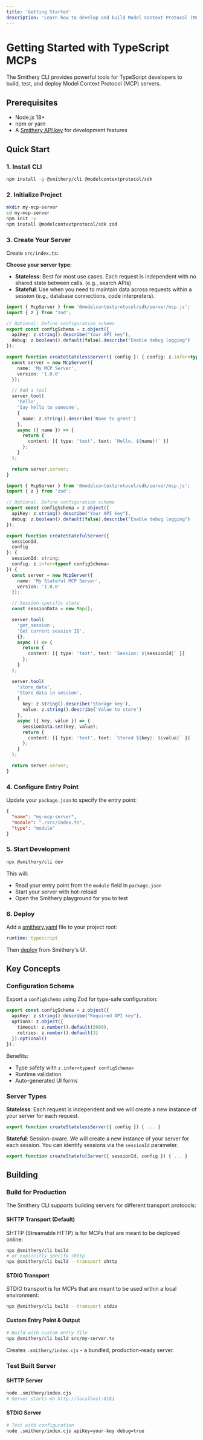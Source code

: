 ```yaml
---
title: 'Getting Started'
description: 'Learn how to develop and build Model Context Protocol (MCP) servers using TypeScript with Smithery CLI.'
---
```


# Getting Started with TypeScript MCPs

The Smithery CLI provides powerful tools for TypeScript developers to build, test, and deploy Model Context Protocol (MCP) servers.

## Prerequisites

- Node.js 18+ 
- npm or yarn
- A [Smithery API key](https://smithery.ai) for development features

## Quick Start

### 1. Install CLI

```bash
npm install -g @smithery/cli @modelcontextprotocol/sdk
```

### 2. Initialize Project

```bash
mkdir my-mcp-server
cd my-mcp-server
npm init -y
npm install @modelcontextprotocol/sdk zod
```

### 3. Create Your Server

Create `src/index.ts`:

**Choose your server type:**

- **Stateless**: Best for most use cases. Each request is independent with no shared state between calls. (e.g., search APIs)
- **Stateful**: Use when you need to maintain data across requests within a session (e.g., database connections, code interpreters).

<CodeGroup>

```typescript Stateless Server
import { McpServer } from '@modelcontextprotocol/sdk/server/mcp.js';
import { z } from 'zod';

// Optional: Define configuration schema
export const configSchema = z.object({
  apiKey: z.string().describe("Your API key"),
  debug: z.boolean().default(false).describe("Enable debug logging")
});

export function createStatelessServer({ config }: { config: z.infer<typeof configSchema> }) {
  const server = new McpServer({
    name: 'My MCP Server',
    version: '1.0.0'
  });

  // Add a tool
  server.tool(
    'hello',
    'Say hello to someone',
    {
      name: z.string().describe('Name to greet')
    },
    async ({ name }) => {
      return {
        content: [{ type: 'text', text: `Hello, ${name}!` }]
      };
    }
  );

  return server.server;
}
```

```typescript Stateful Server
import { McpServer } from '@modelcontextprotocol/sdk/server/mcp.js';
import { z } from 'zod';

// Optional: Define configuration schema
export const configSchema = z.object({
  apiKey: z.string().describe("Your API key"),
  debug: z.boolean().default(false).describe("Enable debug logging")
});

export function createStatefulServer({ 
  sessionId, 
  config 
}: { 
  sessionId: string; 
  config: z.infer<typeof configSchema> 
}) {
  const server = new McpServer({
    name: 'My Stateful MCP Server',
    version: '1.0.0'
  });

  // Session-specific state
  const sessionData = new Map();

  server.tool(
    'get_session',
    'Get current session ID',
    {},
    async () => {
      return {
        content: [{ type: 'text', text: `Session: ${sessionId}` }]
      };
    }
  );

  server.tool(
    'store_data',
    'Store data in session',
    {
      key: z.string().describe('Storage key'),
      value: z.string().describe('Value to store')
    },
    async ({ key, value }) => {
      sessionData.set(key, value);
      return {
        content: [{ type: 'text', text: `Stored ${key}: ${value}` }]
      };
    }
  );

  return server.server;
}
```

</CodeGroup>

### 4. Configure Entry Point

Update your `package.json` to specify the entry point:

```json
{
  "name": "my-mcp-server",
  "module": "./src/index.ts",
  "type": "module"
}
```

### 5. Start Development

```bash
npx @smithery/cli dev
```

This will:
- Read your entry point from the `module` field in `package.json`
- Start your server with hot-reload
- Open the Smithery playground for you to test

### 6. Deploy

Add a [smithery.yaml](/build/project-config/smithery-yaml#typescript-runtime-configuration) file to your project root:

```smithery.yaml
runtime: typescript
```

Then [deploy](/build/deployments) from Smithery's UI.

## Key Concepts

### Configuration Schema

Export a `configSchema` using Zod for type-safe configuration:

```typescript
export const configSchema = z.object({
  apiKey: z.string().describe("Required API key"),
  options: z.object({
    timeout: z.number().default(5000),
    retries: z.number().default(3)
  }).optional()
});
```

Benefits:
- Type safety with `z.infer<typeof configSchema>`
- Runtime validation
- Auto-generated UI forms

### Server Types

**Stateless**: Each request is independent and we will create a new instance of your server for each request.
```typescript
export function createStatelessServer({ config }) { ... }
```

**Stateful**: Session-aware. We will create a new instance of your server for each session. You can identify sessions via the `sessionId` parameter.
```typescript
export function createStatefulServer({ sessionId, config }) { ... }
```

## Building

### Build for Production

The Smithery CLI supports building servers for different transport protocols:

#### SHTTP Transport (Default)
SHTTP (Streamable HTTP) is for MCPs that are meant to be deployed online:

```bash
npx @smithery/cli build
# or explicitly specify shttp
npx @smithery/cli build --transport shttp
```

#### STDIO Transport
STDIO transport is for MCPs that are meant to be used within a local environment:

```bash
npx @smithery/cli build --transport stdio
```

#### Custom Entry Point & Output

```bash
# Build with custom entry file
npx @smithery/cli build src/my-server.ts
```

Creates `.smithery/index.cjs` - a bundled, production-ready server.

### Test Built Server

#### SHTTP Server
```bash
node .smithery/index.cjs
# Server starts on http://localhost:8181
```

#### STDIO Server
```bash
# Test with configuration
node .smithery/index.cjs apiKey=your-key debug=true